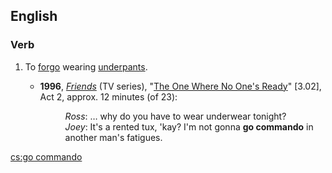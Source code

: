 ==English==
{{wikipedia|going commando}}

===Verb===
{{en-verb|goes commando|going commando|went commando|gone commando}}

# {{lb|en|idiomatic|intransitive}} To [[forgo]] wearing [[underpants]].
#* '''1996''', ''[[w:Friends|Friends]]'' (TV series), "[[w:The One Where No One's Ready|The One Where No One's Ready]]" [3.02], Act 2, approx. 12 minutes (of 23):
#*: ''Ross'': … why do you have to wear underwear tonight?
#*: ''Joey'': It's a rented tux, 'kay? I'm not gonna '''go commando''' in another man's fatigues.

[[cs:go commando]]